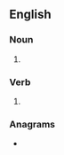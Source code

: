 {{also|BLOBs}}
==English==

===Noun===
{{head|en|noun plural form}}

# {{plural of|blob|lang=en}}

===Verb===
{{head|en|verb form}}

# {{en-third-person singular of|blob}}

===Anagrams===
* {{anagrams|en|Lobbs}}